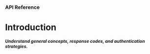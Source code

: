 ### API Reference
#   Introduction
##### Understand general concepts, response codes, and authentication strategies.